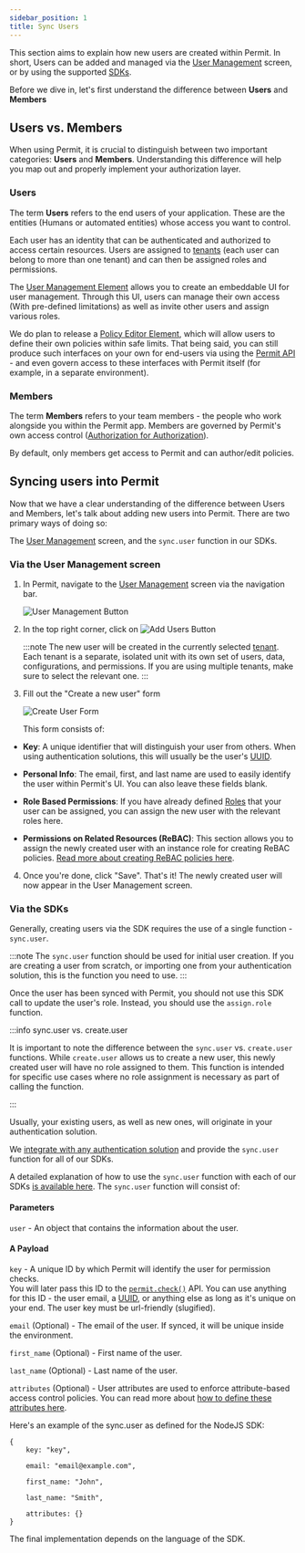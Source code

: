 ```yaml
---
sidebar_position: 1
title: Sync Users
---
```


This section aims to explain how new users are created within Permit.
In short, Users can be added and managed via the [User Management](/how-to/sync-users#via-the-user-management-screen) screen,
or by using the supported [SDKs](/how-to/sync-users#via-the-sdks).

Before we dive in, let's first understand the difference between **Users** and **Members**

## Users vs. Members

When using Permit, it is crucial to distinguish between two important categories: **Users** and **Members**.
Understanding this difference will help you map out and properly implement your authorization layer.

### Users

The term **Users** refers to the end users of your application. These are the entities (Humans or automated entities) whose access you want to control.

Each user has an identity that can be authenticated and authorized to access certain resources.
Users are assigned to [tenants](/overview/glossary#tenant) (each user can belong to more than one tenant) and can then be assigned roles and permissions.

The [User Management Element](/embeddable-uis/element/user-management) allows you to create an embeddable UI for user management.
Through this UI, users can manage their own access (With pre-defined limitations) as well as invite other users and assign various roles.

We do plan to release a [Policy Editor Element](https://permitio.canny.io/feature-requests/p/policy-editor-element),
which will allow users to define their own policies within safe limits. That being said, you can still produce such
interfaces on your own for end-users via using the [Permit API](https://api.permit.io/v2/redoc) -
and even govern access to these interfaces with Permit itself (for example, in a separate environment).

### Members

The term **Members** refers to your team members - the people who work alongside you within the Permit app.
Members are governed by Permit's own access control ([Authorization for Authorization](/overview/glossary#authz-for-authz-aka---meta-authorization)).

By default, only members get access to Permit and can author/edit policies.

## Syncing users into Permit

Now that we have a clear understanding of the difference between Users and Members, let's talk about adding new users into Permit.
There are two primary ways of doing so:

The [User Management](/how-to/build-policies/policy-basics#users) screen, and the `sync.user` function in our SDKs.

### Via the User Management screen

1.  In Permit, navigate to the [User Management](https://app.permit.io/user-management) screen via the navigation bar.

    ![User Management Button](/ui-videos/how-to/sync-users/1.png)

2.  In the top right corner, click on ![Add Users Button](/ui-videos/how-to/sync-users/2.png)

    :::note
    The new user will be created in the currently selected [tenant](/overview/glossary/#tenant).
    Each tenant is a separate, isolated unit with its own set of users, data, configurations, and permissions.
    If you are using multiple tenants, make sure to select the relevant one.
    :::

3.  Fill out the "Create a new user" form

    ![Create User Form](/ui-videos/how-to/sync-users/3.png)

    This form consists of:

- **Key**: A unique identifier that will distinguish your user from others.
  When using authentication solutions, this will usually be the user's [UUID](https://en.wikipedia.org/wiki/Universally_unique_identifier).

- **Personal Info**: The email, first, and last name are used to easily identify the user within Permit's UI. You can also leave these fields blank.

- **Role Based Permissions**: If you have already defined [Roles](/how-to/build-policies/policy-basics#roles) that your user can be assigned, you can assign the new user with the relevant roles here.

- **Permissions on Related Resources (ReBAC)**: This section allows you to assign the newly created user with an instance role for creating ReBAC policies.
  [Read more about creating ReBAC policies here](/how-to/build-policies/rebac/building-rebac-policies).

4.  Once you're done, click "Save". That's it!
    The newly created user will now appear in the User Management screen.

### Via the SDKs

Generally, creating users via the SDK requires the use of a single function - `sync.user`.

:::note
The `sync.user` function should be used for initial user creation. If you are creating a user from scratch, or importing one from your authentication solution, this is the function you need to use.
:::

Once the user has been synced with Permit, you should not use this SDK call to update the user's role. Instead, you should use the `assign.role` function.

:::info sync.user vs. create.user

It is important to note the difference between the `sync.user` vs. `create.user` functions. While `create.user` allows us to create a new user, this newly created user will have no role assigned to them.
This function is intended for specific use cases where no role assignment is necessary as part of calling the function.

:::

Usually, your existing users, as well as new ones, will originate in your authentication solution.

We [integrate with any authentication solution](/integrations/authentication/your-authentication) and provide the `sync.user` function for all of our SDKs.

A detailed explanation of how to use the `sync.user` function with each of our SDKs [is available here](/category/supported-sdks). The `sync.user` function will consist of:

#### Parameters

`user` - An object that contains the information about the user.

#### A Payload

`key` - A unique ID by which Permit will identify the user for permission checks.\
You will later pass this ID to the [`permit.check()`](/how-to/enforce-permissions/check/) API. You can use anything for this ID - the user email,
a [UUID](https://en.wikipedia.org/wiki/Universally_unique_identifier), or anything else as long as it's unique on your end. The user key must be url-friendly (slugified).

`email` (Optional) - The email of the user. If synced, it will be unique inside the environment.

`first_name` (Optional) - First name of the user.

`last_name` (Optional) - Last name of the user.

`attributes` (Optional) - User attributes are used to enforce attribute-based access control policies. You can read more about [how to define these attributes here](/how-to/build-policies/abac/defining-attributes).

Here's an example of the sync.user as defined for the NodeJS SDK:

```
{
    key: "key",

    email: "email@example.com",

    first_name: "John",

    last_name: "Smith",

    attributes: {}
}
```

The final implementation depends on the language of the SDK.
